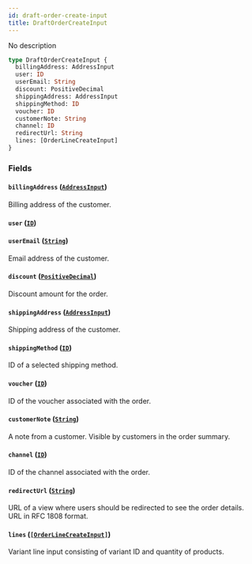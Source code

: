 ```yaml
---
id: draft-order-create-input
title: DraftOrderCreateInput
---
```


No description

```graphql
type DraftOrderCreateInput {
  billingAddress: AddressInput
  user: ID
  userEmail: String
  discount: PositiveDecimal
  shippingAddress: AddressInput
  shippingMethod: ID
  voucher: ID
  customerNote: String
  channel: ID
  redirectUrl: String
  lines: [OrderLineCreateInput]
}
```

### Fields

#### `billingAddress` ([`AddressInput`](/api-reference/inputs/address-input.mdx))

Billing address of the customer.

#### `user` ([`ID`](/api-reference/scalars/id.mdx))

#### `userEmail` ([`String`](/api-reference/scalars/string.mdx))

Email address of the customer.

#### `discount` ([`PositiveDecimal`](/api-reference/scalars/positive-decimal.mdx))

Discount amount for the order.

#### `shippingAddress` ([`AddressInput`](/api-reference/inputs/address-input.mdx))

Shipping address of the customer.

#### `shippingMethod` ([`ID`](/api-reference/scalars/id.mdx))

ID of a selected shipping method.

#### `voucher` ([`ID`](/api-reference/scalars/id.mdx))

ID of the voucher associated with the order.

#### `customerNote` ([`String`](/api-reference/scalars/string.mdx))

A note from a customer. Visible by customers in the order summary.

#### `channel` ([`ID`](/api-reference/scalars/id.mdx))

ID of the channel associated with the order.

#### `redirectUrl` ([`String`](/api-reference/scalars/string.mdx))

URL of a view where users should be redirected to see the order details. URL in RFC 1808 format.

#### `lines` ([`[OrderLineCreateInput]`](/api-reference/inputs/order-line-create-input.mdx))

Variant line input consisting of variant ID and quantity of products.
